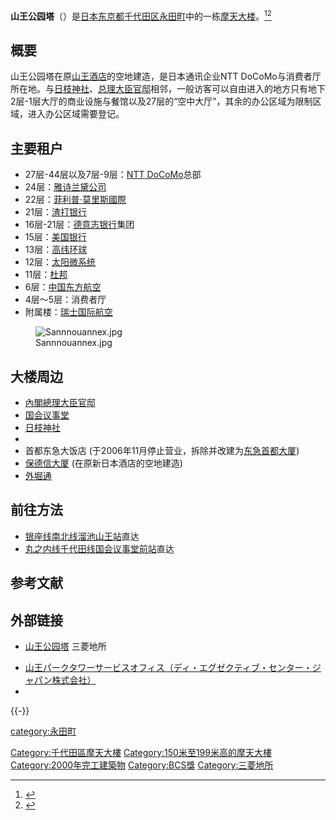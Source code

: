 {{Coord|35|40|23|N|139|44|26.4|E|display=title|region:JP-13_type:landmark_source:dewiki}}
{{Infobox Skyscraper
| building_name  = 山王公园塔
| image          =
[[Image:Sanno_Park_Tower_2007-01.jpg|250px]]
| caption        = 从日枝神社看到的山王公园塔
| year_highest   =
| year_end       =
| plural         =
| location       = 日本国东京都千代田区永田町
| coordinates    =
| status         =
| groundbreaking =
| start_date     = 1996年2月
| completion_date= 2000年3月
| est-completion = 
| opening        =
| destroyed      =
| use            = 办公楼<br />商店
| antenna_spire  =
| roof           = 194.45米
| top_floor      = 183.8米
| floor_count    = 地上44层地下4层塔楼2层
| elevator_count =
| cost           =
| floor_area     = 219,216平方米
| architect      = 三菱地所设计
| engineer       =
| contractor     = [[大林组|大林组]]<br />[[清水建设|清水建设]]<br />[[鹿岛建设|鹿岛建设]]<br />[[东急建设|东急建设]]
| developer      = 
| owner          = [[三菱地所|三菱地所]]
}}
{{japanese
| japanese=山王パークタワー
| kana=さんのうパークタワー
| romaji=Sannō Pāku Tawā}}
'''山王公园塔'''（{{lang-ja|山王パークタワー}}）是[[日本|日本]][[东京都|东京都]][[千代田区|千代田区]][[永田町|永田町]]中的一栋[[摩天大楼|摩天大楼]]。<ref name="SaPT SCP">{{cite web |url=http://skyscraperpage.com/cities/?buildingID=1781 |title=Sanno Park Tower |accessdate= |publisher=Skyscraperpage.com |archive-date=2012-03-29 |archive-url=https://www.webcitation.org/66Vylyd8B?url=http://skyscraperpage.com/cities/?buildingID=1781 |dead-url=no }}</ref><ref name="SaPT EMP">{{cite web |url=http://www.emporis.com/en/wm/bu/?id=sannoparktower-tokyo-japan |title=Sanno Park Tower |accessdate= |publisher=Emporis.com |archive-date=2012-03-29 |archive-url=https://www.webcitation.org/66VymUdsb?url=http://www.emporis.com/building/sannoparktower-tokyo-japan |dead-url=no }}</ref>

== 概要 ==
山王公园塔在原[[山王酒店|山王酒店]]的空地建造，是日本通讯企业NTT DoCoMo与消费者厅所在地。与[[日枝神社_(千代田区)|日枝神社]]、[[总理大臣官邸|总理大臣官邸]]相邻，一般访客可以自由进入的地方只有地下2层-1层大厅的商业设施与餐馆以及27层的“空中大厅”，其余的办公区域为限制区域，进入办公区域需要登记。

== 主要租户 ==
* 27层-44层以及7层-9层：[[NTT_DoCoMo|NTT DoCoMo]]总部
* 24层：[[雅诗兰黛公司|雅诗兰黛公司]]
* 22层：[[菲利普·莫里斯國際|菲利普·莫里斯國際]]
* 21层：[[渣打银行|渣打银行]]
* 16层-21层：[[德意志银行|德意志银行]]集团
* 15层：[[美国银行|美国银行]]
* 13层：[[高纬环球|高纬环球]]
* 12层：[[太阳微系统|太阳微系统]]
* 11层：[[杜邦|杜邦]]
* 6层：[[中国东方航空|中国东方航空]]
* 4层～5层：消费者厅
* 附属楼：[[瑞士国际航空|瑞士国际航空]]

[[File:Sannnouannex.jpg|thumb]]

== 大楼周边 ==
* [[內閣總理大臣官邸|內閣總理大臣官邸]]
* [[國會議事堂_(日本)|国会议事堂]]
* [[日枝神社_(千代田区)|日枝神社]]
* {{link-en|东京都立日比谷高等学校|Hibiya High School}}
* 首都东急大饭店 (于2006年11月停止营业，拆除并改建为[[东急首都大厦|东急首都大厦]])
* [[保德信大厦|保德信大厦]] (在原新日本酒店的空地建造)
* [[东京都道405号外濠环状线|外堀通]]

== 前往方法 ==
* [[银座线|银座线]][[南北线_(东京地下铁)|南北线]][[溜池山王站|溜池山王站]]直达
* [[丸之内线|丸之内线]][[千代田线|千代田线]][[国会议事堂前站|国会议事堂前站]]直达

== 参考文献 ==
{{reflist}}

== 外部链接 ==
{{Commons category|Sanno Park Tower}}
* {{ja}}[http://office.mec.co.jp/m241/UsrBldg?bd=572 山王公园塔] {{Wayback|url=http://office.mec.co.jp/m241/UsrBldg?bd=572 |date=20090928114502 }} 三菱地所
*[https://www.executivecentre.co.jp/ 山王パークタワーサービスオフィス（ディ・エグゼクティブ・センター・ジャパン株式会社）] {{Wayback|url=https://www.executivecentre.co.jp/ |date=20190725191218 }}
*{{Commonscat-inline}}

{{-}}
{{东京都摩天大楼}}
{{摩天大楼}}

{{DEFAULTSORT:Sanno Park Tower}}
[[Category:千代田區摩天大樓|Category:千代田區摩天大樓]]
[[category:永田町|category:永田町]]
[[Category:150米至199米高的摩天大樓|Category:150米至199米高的摩天大樓]]
[[Category:2000年完工建築物|Category:2000年完工建築物]]
[[Category:BCS獎|Category:BCS獎]]
[[Category:三菱地所|Category:三菱地所]]
